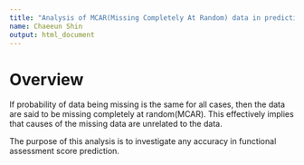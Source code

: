 ```yaml
---
title: "Analysis of MCAR(Missing Completely At Random) data in prediction of functional assessment scores"
name: Chaeeun Shin
output: html_document
---
```


# Overview
If probability of data being missing is the same for all cases, then the data are said to be missing completely at random(MCAR). This effectively implies that causes of the missing data are unrelated to the data. 

The purpose of this analysis is to investigate any accuracy in functional assessment score prediction. 
